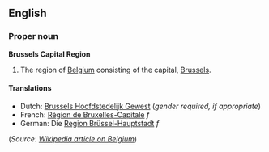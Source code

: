 ==English==
===Proper noun===
'''Brussels Capital Region'''

#The region of [[Belgium]] consisting of the capital, [[Brussels]].

====Translations====

*Dutch: [[Brussels Hoofdstedelijk Gewest]] (''gender required, if appropriate'')
*French: [[Région de Bruxelles-Capitale]] ''f''
*German: Die [[Region Brüssel-Hauptstadt]] ''f''

(''Source: [[en:Belgium|Wikipedia article on Belgium]]'')